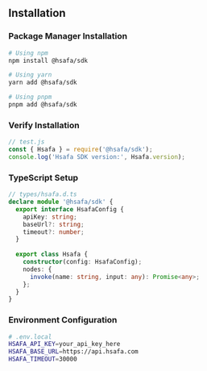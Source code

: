 ## Installation

### Package Manager Installation

```bash
# Using npm
npm install @hsafa/sdk

# Using yarn
yarn add @hsafa/sdk

# Using pnpm
pnpm add @hsafa/sdk
```

### Verify Installation

```javascript
// test.js
const { Hsafa } = require('@hsafa/sdk');
console.log('Hsafa SDK version:', Hsafa.version);
```

### TypeScript Setup

```typescript
// types/hsafa.d.ts
declare module '@hsafa/sdk' {
  export interface HsafaConfig {
    apiKey: string;
    baseUrl?: string;
    timeout?: number;
  }
  
  export class Hsafa {
    constructor(config: HsafaConfig);
    nodes: {
      invoke(name: string, input: any): Promise<any>;
    };
  }
}
```

### Environment Configuration

```bash
# .env.local
HSAFA_API_KEY=your_api_key_here
HSAFA_BASE_URL=https://api.hsafa.com
HSAFA_TIMEOUT=30000
```
